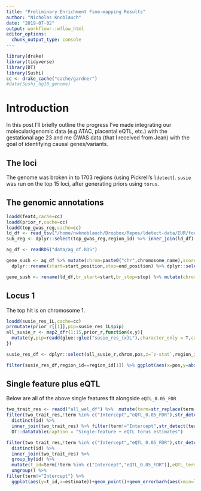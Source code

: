 ```yaml
---
title: "Preliminary Enrichment Fine-mapping Results"
author: "Nicholas Knoblauch"
date: "2019-07-02"
output: workflowr::wflow_html
editor_options:
  chunk_output_type: console
---
```



```r
library(drake)
library(tidyverse)
library(DT)
library(Sushi)
cc <- drake_cache("cache/gardner")
#data(Sushi_hg18_genome)
```

# Introduction
  In this post I'll briefly outline the progress I've made integrating our molecular/genomic data (e.g ATAC, placental eQTL, etc.) with the gestational age 23 and me GWAS data (that I received from Jean) with the goal of identifying causal genes/variants.

## The loci

The genome was broken in to 1703 regions (using Pickrell's `ldetect`). `susie` was run on the top 15 loci, after generating priors using `torus`.

## The genomic annotations

```r
loadd(feat4,cache=cc)
loadd(prior_r,cache=cc)
loadd(top_gwas_reg,cache=cc)
ld_df <- read_tsv("/home/nwknoblauch/Dropbox/Repos/ldetect-data/EUR/fourier_ls-all.tsv.gz",col_types = c(chrom="i",start="i",stop="i",region_id="i"))
sub_reg <- dplyr::select(top_gwas_reg,region_id) %>% inner_join(ld_df)
```


```r

ag_df <- readRDS("data/ag_df.RDS")

gene_sush <- ag_df %>% mutate(chrom=paste0("chr",chromosome_name),score=".") %>% 
  dplyr::rename(start=start_position,stop=end_position) %>% dplyr::select(chrom,start,stop,gene=hgnc_symbol,score,strand,region_id) 

gene_sush <- rename(ld_df,br_start=start,br_stop=stop) %>% mutate(chrom=paste0("chr",chrom)) %>% inner_join(gene_sush)

```



## Locus 1


The top hit is on chromosome 1.

```r
loadd(susie_res_1L,cache=cc)
prrmutate(prior_r[[1]],pip=susie_res_1L$pip)
all_susie_r <- map2_dfr(1:15,prior_r,function(x,y){
  mutate(y,pip=readd(glue::glue("susie_res_{x}L"),character_only = T,cache=cc)$pip)
})

susie_res_df <- dplyr::select(all_susie_r,chrom,pos,z=`z-stat`,region_id,prior,pip) %>% gather(key="feature",value="value",z,prior,pip)

filter(susie_res_df,region_id==region_id[1]) %>% ggplot(aes(x=pos,y=abs(value),col=feature))+geom_point()+facet_wrap(~feature,scales = "free_y")+ggtitle("Chromosome 1,151538881-153180829 ")
```










<!-- ```{r,echo=F,message=FALSE,warning=FALSE} -->
<!-- ggplot(single_feat,aes(y=term,x=estimate))+geom_point()+geom_errorbarh(aes(xmin=low,xmax=high))+geom_vline(xintercept=0) -->
<!-- ``` -->




## Single feature plus eQTL

Below are all of the above single features fit alongside `eQTL_0.05_FDR`

```r
two_trait_res <- readd("all_wel_df") %>%  mutate(term=str_replace(term,".1$",""))
filter(two_trait_res,!term %in% c("Intercept","eQTL_0.05_FDR"),str_detect(term,"all_peaks",negate=T)) %>%
  distinct(id) %>% 
  inner_join(two_trait_res) %>% filter(term!="Intercept",str_detect(term,"all_peaks",negate=T)) %>% arrange(id) %>%  
  DT::datatable(caption = "Single-feature + eQTL torus estimates")

```

```r
filter(two_trait_res,!term %in% c("Intercept","eQTL_0.05_FDR"),str_detect(term,"all_peaks",negate=T)) %>%
  distinct(id) %>% 
  inner_join(two_trait_res) %>% 
  group_by(id) %>% 
  mutate(t_id=term[!term %in% c("Intercept","eQTL_0.05_FDR")],eQTL_term=t_id!=term) %>% 
  ungroup() %>% 
filter(term!="Intercept") %>% 
  ggplot(aes(y=t_id,x=estimate))+geom_point()+geom_errorbarh(aes(xmin=low,xmax=high))+facet_wrap(~eQTL_term,labeller = label_both)+geom_vline(xintercept=0)
```



